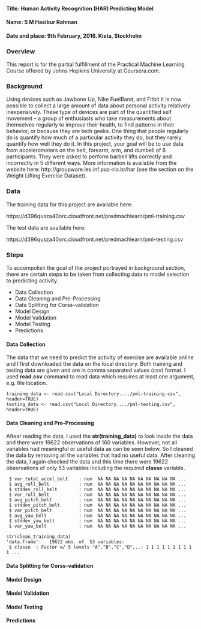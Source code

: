 <h4>Title: Human Activity Recognition (HAR) Predicting Model</h4>
<h4>Name: S M Hasibur Rahman </h4>
<h4>Date and place: 9th February, 2016. Kista, Stockholm </h4>
<h3>Overview</h3>
This report is for the partial fulfillment of the Practical Machine Learning Course offered by Johns Hopkins University at Coursera.com. 

<h3>Background</h3>

Using devices such as Jawbone Up, Nike FuelBand, and Fitbit it is now possible to collect a large amount of data about personal activity relatively inexpensively. These type of devices are part of the quantified self movement – a group of enthusiasts who take measurements about themselves regularly to improve their health, to find patterns in their behavior, or because they are tech geeks. One thing that people regularly do is quantify how much of a particular activity they do, but they rarely quantify how well they do it. In this project, your goal will be to use data from accelerometers on the belt, forearm, arm, and dumbell of 6 participants. They were asked to perform barbell lifts correctly and incorrectly in 5 different ways. More information is available from the website here: http://groupware.les.inf.puc-rio.br/har (see the section on the Weight Lifting Exercise Dataset).

<h3>Data</h3>

The training data for this project are available here:

https://d396qusza40orc.cloudfront.net/predmachlearn/pml-training.csv

The test data are available here:

https://d396qusza40orc.cloudfront.net/predmachlearn/pml-testing.csv

<h3> Steps </h3>
<p> To accompolish the goal of the project portrayed in background section, there are certain steps to be taken from collecting data to model selection to predicting activity. </p>
<ul>
<li>Data Collection</li>
<li>Data Cleaning and Pre-Processing</li>
<li>Data Splitting for Corss-validation</li>
<li>Model Design</li>
<li>Model Validation</li>
<li>Model Testing</li>
<li>Predictions</li>
</ul>
<h4>Data Collection</h4>
<p>The data that we need to predict the activity of exercise are available online and I first downloaded the data on the local directory. Both training and testing data are given and are in comma separated values (csv) format. I used <b>read.csv</b> command to read data which requires at least one argument, e.g. file location.</p>
<pre><code>training_data <- read.csv("Local Directory..../pml-training.csv", header=TRUE)
testing_data <- read.csv("Local Directory..../pml-testing.csv", header=TRUE)</code></pre>
<h4>Data Cleaning and Pre-Processing</h4>
<p>Aftear reading the data, I used the <b>str(training_data)</b> to look inside the data and there were 19622 observations of 160 variables. However, not all variables had meaningful or useful data as can be seen below. So I cleaned the data by removing all the variables that had no useful data. After cleaning the data, I again checked the data and this time there were 19622 observations of only 53 variables including the required <b>classe</b> variable. </p>
<pre><code> $ var_total_accel_belt    : num  NA NA NA NA NA NA NA NA NA NA ...
 $ avg_roll_belt           : num  NA NA NA NA NA NA NA NA NA NA ...
 $ stddev_roll_belt        : num  NA NA NA NA NA NA NA NA NA NA ...
 $ var_roll_belt           : num  NA NA NA NA NA NA NA NA NA NA ...
 $ avg_pitch_belt          : num  NA NA NA NA NA NA NA NA NA NA ...
 $ stddev_pitch_belt       : num  NA NA NA NA NA NA NA NA NA NA ...
 $ var_pitch_belt          : num  NA NA NA NA NA NA NA NA NA NA ...
 $ avg_yaw_belt            : num  NA NA NA NA NA NA NA NA NA NA ...
 $ stddev_yaw_belt         : num  NA NA NA NA NA NA NA NA NA NA ...
 $ var_yaw_belt            : num  NA NA NA NA NA NA NA NA NA NA ...</code></pre>
<pre><code>str(clean_training_data)
'data.frame':   19622 obs. of  53 variables:
 $ classe  : Factor w/ 5 levels "A","B","C","D",..: 1 1 1 1 1 1 1 1 1 1 ...
</code></pre>
<h4>Data Splitting for Corss-validation</h4>
<h4>Model Design</h4>
<h4>Model Validation</h4>
<h4>Model Testing</h4>
<h4>Predictions</h4>

